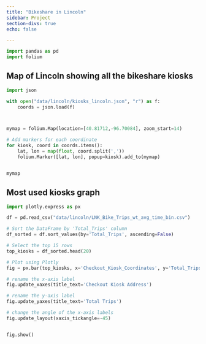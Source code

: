 ```yaml
---
title: "Bikeshare in Lincoln"
sidebar: Project
section-divs: true
echo: false

---
```

```python
import pandas as pd
import folium


```


## Map of Lincoln showing all the bikeshare kiosks

```python
import json

with open("data/lincoln/kiosks_lincoln.json", "r") as f:
    coords = json.load(f)



mymap = folium.Map(location=[40.81712,-96.70084], zoom_start=14)

# Add markers for each coordinate
for kiosk, coord in coords.items():
    lat, lon = map(float, coord.split(','))
    folium.Marker([lat, lon], popup=kiosk).add_to(mymap)


mymap


```

## Most used kiosks graph

```python
import plotly.express as px

df = pd.read_csv("data/lincoln/LNK_Bike_Trips_wt_avg_time_bin.csv")

# Sort the DataFrame by 'Total_Trips' column
df_sorted = df.sort_values(by='Total_Trips', ascending=False)

# Select the top 15 rows
top_kiosks = df_sorted.head(20)

# Plot using Plotly
fig = px.bar(top_kiosks, x='Checkout_Kiosk_Coordinates', y='Total_Trips',)

# rename the x-axis label
fig.update_xaxes(title_text='Checkout Kiosk Address')

# rename the y-axis label
fig.update_yaxes(title_text='Total Trips')

# change the angle of the x-axis labels
fig.update_layout(xaxis_tickangle=-45)


fig.show()


```
